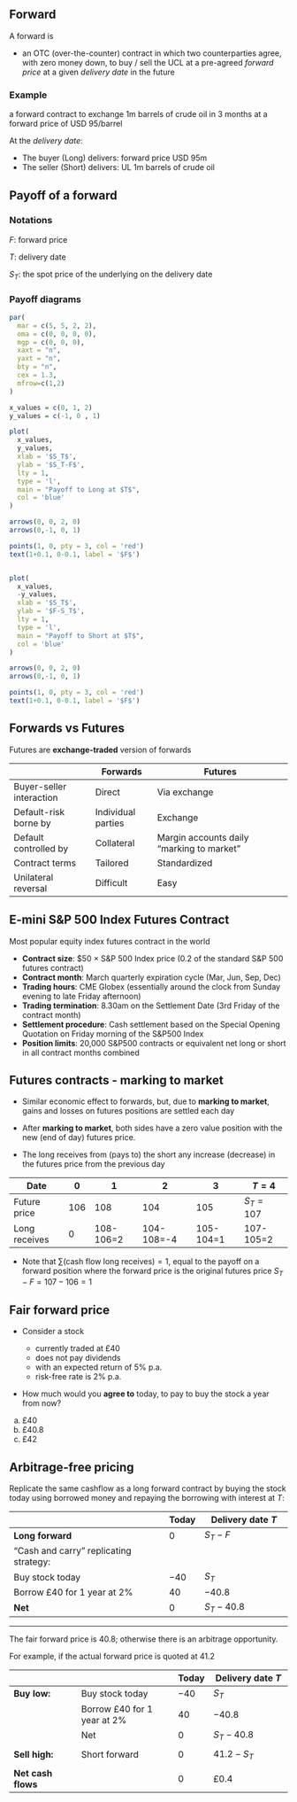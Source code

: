 ## Forward

A forward is

-   an OTC (over-the-counter) contract in which two counterparties agree, with zero money down, to buy / sell the UCL at a pre-agreed *forward price* at a given *delivery date* in the future

### Example

a forward contract to exchange 1m barrels of crude oil in 3 months at a forward price of USD 95/barrel

At the *delivery date*:

-   The buyer (Long) delivers: forward price USD 95m
-   The seller (Short) delivers: UL 1m barrels of crude oil

## Payoff of a forward

### Notations

$F$: forward price

$T$: delivery date

$S_T$: the spot price of the underlying on the delivery date

### Payoff diagrams

```r
par(
  mar = c(5, 5, 2, 2),
  oma = c(0, 0, 0, 0),
  mgp = c(0, 0, 0),
  xaxt = "n",
  yaxt = "n",
  bty = "n",
  cex = 1.3,
  mfrow=c(1,2)
)

x_values = c(0, 1, 2)
y_values = c(-1, 0 , 1)

plot(
  x_values,
  y_values,
  xlab = '$S_T$',
  ylab = '$S_T-F$',
  lty = 1,
  type = 'l',
  main = "Payoff to Long at $T$",
  col = 'blue'
)

arrows(0, 0, 2, 0)
arrows(0,-1, 0, 1)

points(1, 0, pty = 3, col = 'red')
text(1+0.1, 0-0.1, label = '$F$')


plot(
  x_values,
  -y_values,
  xlab = '$S_T$',
  ylab = '$F-S_T$',
  lty = 1,
  type = 'l',
  main = "Payoff to Short at $T$",
  col = 'blue'
)

arrows(0, 0, 2, 0)
arrows(0,-1, 0, 1)

points(1, 0, pty = 3, col = 'red')
text(1+0.1, 0-0.1, label = '$F$')
```

## Forwards vs Futures

Futures are **exchange-traded** version of forwards

|                          | **Forwards**       | **Futures**                               |
|--------------------------|--------------------|-------------------------------------------|
| Buyer-seller interaction | Direct             | Via exchange                              |
| Default-risk borne by    | Individual parties | Exchange                                  |
| Default controlled by    | Collateral         | Margin accounts daily "marking to market" |
| Contract terms           | Tailored           | Standardized                              |
| Unilateral reversal      | Difficult          | Easy                                      |

## E-mini S&P 500 Index Futures Contract

Most popular equity index futures contract in the world

-   **Contract size**: \$50 $\times$ S&P 500 Index price (0.2 of the standard S&P 500 futures contract)
-   **Contract month**: March quarterly expiration cycle (Mar, Jun, Sep, Dec)
-   **Trading hours**: CME Globex (essentially around the clock from Sunday evening to late Friday afternoon)
-   **Trading termination**: 8.30am on the Settlement Date (3rd Friday of the contract month)
-   **Settlement procedure**: Cash settlement based on the Special Opening Quotation on Friday morning of the S&P500 Index
-   **Position limits**: 20,000 S&P500 contracts or equivalent net long or short in all contract months combined

## Futures contracts - marking to market

-   Similar economic effect to forwards, but, due to **marking to market**, gains and losses on futures positions are settled each day

-   After **marking to market**, both sides have a zero value position with the new (end of day) futures price.

-   The long receives from (pays to) the short any increase (decrease) in the futures price from the previous day

| Date          | 0   | 1         | 2          | 3         | $T=4$     |
|---------------|-----|-----------|------------|-----------|-----------|
| Future price  | 106 | 108       | 104        | 105       | $S_T=107$ |
| Long receives | 0   | 108-106=2 | 104-108=-4 | 105-104=1 | 107-105=2 |

-   Note that $\sum(\text{cash flow long receives}) = 1$, equal to the payoff on a forward position where the forward price is the original futures price $S_T - F = 107-106 = 1$

## Fair forward price

-   Consider a stock

    -   currently traded at £40
    -   does not pay dividends
    -   with an expected return of 5% p.a.
    -   risk-free rate is 2% p.a.

-   How much would you **agree to** today, to pay to buy the stock a year from now?

(a) £40
(b) £40.8
(c) £42

## Arbitrage-free pricing

Replicate the same cashflow as a long forward contract by buying the stock today using borrowed money and repaying the borrowing with interest at $T$:

|                                        | Today | **Delivery date** $T$ |
|----------------------------------------|-------|-----------------------|
| **Long forward**                       | 0     | $S_T-F$               |
| "Cash and carry" replicating strategy: |       |                       |
| Buy stock today                        | $-40$ | $S_T$                 |
| Borrow £40 for 1 year at 2%            | $40$  | $-40.8$               |
| **Net**                                | 0     | $S_T-40.8$            |

------------------------------------------------------------------------

The fair forward price is 40.8; otherwise there is an arbitrage opportunity.

For example, if the actual forward price is quoted at 41.2

|                    |                             | Today | **Delivery date** $T$ |
|--------------------|-----------------------------|-------|-----------------------|
| **Buy low:**       | Buy stock today             | $-40$ | $S_T$                 |
|                    | Borrow £40 for 1 year at 2% | 40    | $-40.8$               |
|                    | Net                         | 0     | $S_T-40.8$            |
|                    |                             |       |                       |
| **Sell high:**     | Short forward               | 0     | $41.2-S_T$            |
|                    |                             |       |                       |
| **Net cash flows** |                             | 0     | £0.4                  |
